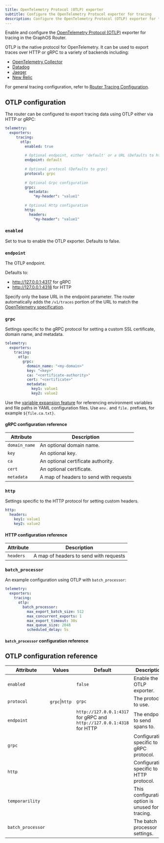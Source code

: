 ```yaml
---
title: OpenTelemetry Protocol (OTLP) exporter
subtitle: Configure the OpenTelemetry Protocol exporter for tracing
description: Configure the OpenTelemetry Protocol (OTLP) exporter for tracing in the Apollo GraphOS Router.
---
```


Enable and configure the [OpenTelemetry Protocol (OTLP)](https://github.com/open-telemetry/opentelemetry-proto/blob/main/docs/specification.md) exporter for tracing in the GraphOS Router.

OTLP is the native protocol for OpenTelemetry. It can be used to export traces over HTTP or gRPC to a variety of backends including:

* [OpenTelemetry Collector](https://opentelemetry.io/docs/collector/)
* [Datadog](./datadog)
* [Jaeger](./jaeger)
* [New Relic](./new-relic)

For general tracing configuration, refer to [Router Tracing Configuration](./overview).

## OTLP configuration

The router can be configured to export tracing data using OTLP either via HTTP or gRPC:

```yaml title="router.yaml"
telemetry:
  exporters:
     tracing:
       otlp:
         enabled: true
         
         # Optional endpoint, either 'default' or a URL (Defaults to http://127.0.0.1:4317 for gRPC and http://127.0.0.1:4318 for HTTP)
         endpoint: default
   
         # Optional protocol (Defaults to grpc)
         protocol: grpc
   
         # Optional Grpc configuration
         grpc:
           metadata:
             "my-header": "value1"
   
         # Optional Http configuration
         http:
           headers:
             "my-header": "value1"
```

### `enabled`
Set to true to enable the OTLP exporter. Defaults to false.

### `endpoint`
The OTLP endpoint. 

Defaults to:
* http://127.0.0.1:4317 for gRPC 
* http://127.0.0.1:4318 for HTTP

<Note>

Specify only the base URL in the endpoint parameter. The router automatically adds the `/v1/traces` portion of the URL to match the [OpenTelemetry specification](https://opentelemetry.io/docs/specs/otlp/#otlphttp-request).

</Note>

### `grpc`
Settings specific to the gRPC protocol for setting a custom SSL certificate, domain name, and metadata.

```yaml
telemetry:
  exporters:
    tracing:
      otlp:
        grpc:
          domain_name: "<my-domain>"
          key: "<key>"
          ca: "<certificate-authority>"
          cert: "<certificate>"
          metadata:
            key1: value1
            key2: value2    
```

<Tip>

Use the [variable expansion feature](../../overview#variable-expansion) for referencing environment variables and file paths in YAML configuration files. Use `env.` and `file.` prefixes, for example `${file.ca.txt}`.

</Tip>

#### gRPC configuration reference

| Attribute     | Description                            |
|---------------|----------------------------------------|
| `domain_name` | An optional domain name.               |
| `key`         | An optional key.                       |
| `ca`          | An optional certificate authority.     |
| `cert`        | An optional certificate.               |
| `metadata`    | A map of headers to send with requests |


### `http`
Settings specific to the HTTP protocol for setting custom headers.

```yaml
http:
  headers:
    key1: value1
    key2: value2    
```

#### HTTP configuration reference

| Attribute | Description                            |
|-----------|----------------------------------------|
| `headers` | A map of headers to send with requests |

### `batch_processor`

<BatchProcessorPreamble/>

An example configuration using OTLP with `batch_processor`:

```yaml
telemetry:
  exporters:
    tracing:
      otlp: 
        batch_processor: 
          max_export_batch_size: 512
          max_concurrent_exports: 1
          max_export_timeout: 30s 
          max_queue_size: 2048
          scheduled_delay: 5s
```

#### `batch_processor` configuration reference

<BatchProcessorRef/>

## OTLP configuration reference

| Attribute         | Values         | Default                                                               | Description                                      |
|-------------------|----------------|-----------------------------------------------------------------------|--------------------------------------------------|
| `enabled`         |                | `false`                                                               | Enable the OTLP exporter.                        |
| `protocol`        | `grpc`\|`http` | `grpc`                                                                | The protocol to use.                             |
| `endpoint`        |                | `http://127.0.0.1:4317` for gRPC and `http://127.0.0.1:4318` for HTTP | The endpoint to send spans to.                   |
| `grpc`            |                |                                                                       | Configuration specific to gRPC protocol.         |
| `http`            |                |                                                                       | Configuration specific to HTTP protocol.         |
| `temporarility`   |                |                                                                       | This configuration option is unused for tracing. |
| `batch_processor` |                |                                                                       | The batch processor settings.                    |
